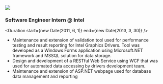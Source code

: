 
<Logo>
  <img src="/img/intel-logo.png" />
</Logo>

### Software Engineer Intern @ Intel

<Duration start={new Date(2011, 6, 1)} end={new Date(2013, 3, 30)} />

- Maintenance and extension of validation tool used for performance testing and result reporting for Intel Graphics Drivers. Tool was developed as a Windows Forms application using Microsoft.NET framework and MSSQL solution for data storage.
- Design and development of a RESTful Web Service using WCF that was used for automated data accessing by drivers development team.
- Maintenance and extension of ASP.NET webpage used for database data management and reporting
